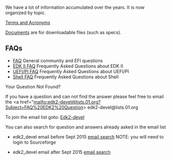 We have a lot of information accumulated over the years. It is now organized by topic.

[[Acronyms and Glossary|Terms and Acronyms]]

[[Documents]] are for downloadable files (such as specs).

== FAQs == 
*[[EFI and Framework Open Source Community FAQ|  FAQ]] General community and EFI questions
*[[EDK II FAQ]] Frequently Asked Questions about EDK II
*[[UEFI PI_FAQ|UEFI/PI FAQ]] Frequently Asked Questions about UEFI/PI
*[[Shell FAQ|Shell FAQ]] Frequently Asked Questions about Shell

<span class="docHeader">Your Question Not Found?</span> 

If you have a question and can not find the answer please feel free to email the 
<a href="mailto:edk2-devel@lists.01.org?Subject=FAQ%20EDK2%20Question>  edk2-devel@lists.01.org</a>

To join the email list goto: [[Edk2-devel]] 

You can also search for question and answers already asked in the email list 

* edk2_devel email before Sept 2015 [https://sourceforge.net/p/edk2/mailman/edk2-devel/ email search] NOTE: you will need to login to Sourceforge

* edk2_devel email after Sept 2015 [https://lists.01.org/pipermail/edk2-devel/ email search]

<!-- [[Category:FAQ]] -->